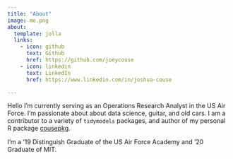```yaml
---
title: "About"
image: me.png
about:
  template: jolla
  links:
    - icon: github
      text: Github
      href: https://github.com/joeycouse
    - icon: linkedin
      text: LinkedIn
      href: https://www.linkedin.com/in/joshua-couse

---
```


Hello I'm currently serving as an Operations Research Analyst in the US Air Force. I'm passionate about about data science, guitar, and old cars. I am a contributor to a variety of `tidymodels` packages, and author of my personal R package [cousepkg](https://github.com/joeycouse/cousepkg).  

I'm a '19 Distinguish Graduate of the US Air Force Academy and '20 Graduate of MIT.